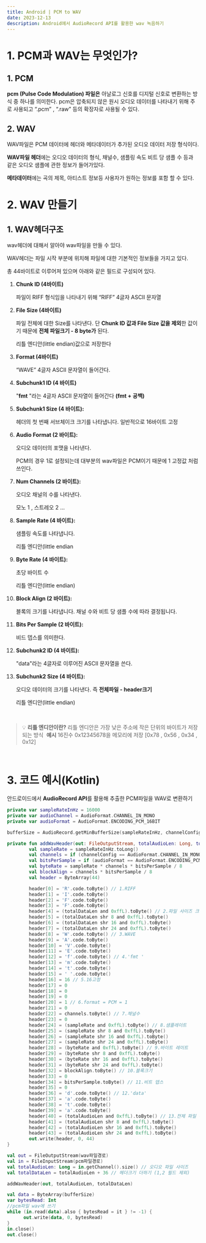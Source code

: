 ```yaml
---
title: Android | PCM to WAV
date: 2023-12-13
description: Android에서 AudioRecord API를 활용한 wav 녹음하기
---
```


# 1. PCM과 WAV는 무엇인가?

## 1. PCM

**pcm (Pulse Code Modulation) 파일은** 아날로그 신호를 디지털 신호로 변환하는 방식 중 하나를 의미한다. pcm은 압축되지 않은 원시 오디오 데이터를 나타내기 위해 주로 사용되고 “.pcm” , “.raw” 등의 확장자로 사용될 수 있다.

## 2. WAV

WAV파일은 PCM 데이터에 헤더와 메타데이터가 추가된 오디오 데이터 저장 형식이다.

**WAV파일 헤더**에는 오디오 데이터의 형식, 채널수, 샘플링 속도 비트 당 샘플 수 등과 같은 오디오 샘플에 관한 정보가 들어가있다.

**메타데이터**에는 곡의 제목, 아티스트 정보등 사용자가 원하는 정보를 포함 할 수 있다. ​ ​

# 2. WAV 만들기

## 1. WAV헤더구조

wav헤더에 대해서 알아야 wav파일을 만들 수 있다.

WAV헤더는 파일 시작 부분에 위치해 파일에 대한 기본적인 정보들을 가지고 있다.

총 44바이트로 이루어져 있으며 아래와 같은 필드로 구성되어 있다. ​

1. **Chunk ID (4바이트)**

   파일이 RIFF 형식임을 나타내기 위해 “RIFF” 4글자 ASCII 문자열

2. **File Size (4바이트)**

   파일 전체에 대한 Size를 나타낸다. 단 **Chunk ID 값과 File Size 값을 제외**한 값이기 때문에 **전체 파일크기 - 8 byte가** 된다.

   리틀 엔디안(little endian)값으로 저장한다

3. **Format (4바이트)**

   “WAVE” 4글자 ASCII 문자열이 들어간다.

4. **Subchunk1 ID (4 바이트)**

   "**fmt** "라는 4글자 ASCII 문자열이 들어간다 **(fmt + 공백)**

5. **Subchunk1 Size (4 바이트):**

   헤더의 첫 번째 서브체이크 크기를 나타냅니다. 일반적으로 16바이트 고정

6. **Audio Format (2 바이트):**

   오디오 데이터의 포맷을 나타낸다.

   PCM의 경우 1로 설정되는데 대부분의 wav파일은 PCM이기 때문에 1 고정값 처럼 쓰인다.

7. **Num Channels (2 바이트):**

   오디오 채널의 수를 나타낸다.

   모노 1 , 스트레오 2 …

8. **Sample Rate (4 바이트):**

   샘플링 속도를 나타냅니다.

   리틀 엔디안(little endian

9. **Byte Rate (4 바이트):**

   초당 바이트 수

   리틀 엔디안(little endian)

10. **Block Align (2 바이트):**

    블록의 크기를 나타냅니다. 채널 수와 비트 당 샘플 수에 따라 결정됩니다.

11. **Bits Per Sample (2 바이트):**

    비드 뎁스를 의미한다.

12. **Subchunk2 ID (4 바이트):**

    "data"라는 4글자로 이루어진 ASCII 문자열을 쓴다.

13. **Subchunk2 Size (4 바이트):**

    오디오 데이터의 크기를 나타낸다. 즉 **전체파일 - header크기**

    리틀 엔디안(little endian)

​

> 💡 **리틀 엔디안이란?** 리틀 엔디안은 가장 낮은 주소에 작은 단위의 바이트가 저장되는 방식 ​ **예시** 16진수 0x12345678을 메모리에 저장 [0x78 , 0x56 , 0x34 , 0x12]

​ ​

# 3. 코드 예시(Kotlin)

안드로이드에서 **AudioRecord API**를 활용해 추출한 PCM파일을 WAV로 변환하기

```kotlin
private var sampleRateInHz = 16000
private var audioChannel = AudioFormat.CHANNEL_IN_MONO
private var audioFormat = AudioFormat.ENCODING_PCM_16BIT

bufferSize = AudioRecord.getMinBufferSize(sampleRateInHz, channelConfig, audioFormat)

private fun addWavHeader(out: FileOutputStream, totalAudioLen: Long, totalDataLen: Long) {
        val sampleRate = sampleRateInHz.toLong()
        val channels = if (channelConfig == AudioFormat.CHANNEL_IN_MONO) 1 else 2
        val bitsPerSample = if (audioFormat == AudioFormat.ENCODING_PCM_8BIT) 8 else 16
        val byteRate = sampleRate * channels * bitsPerSample / 8
        val blockAlign = channels * bitsPerSample / 8
        val header = ByteArray(44)

        header[0] = 'R'.code.toByte() // 1.RIFF
        header[1] = 'I'.code.toByte()
        header[2] = 'F'.code.toByte()
        header[3] = 'F'.code.toByte()
        header[4] = (totalDataLen and 0xffL).toByte() // 2.파일 사이즈 크기
        header[5] = (totalDataLen shr 8 and 0xffL).toByte()
        header[6] = (totalDataLen shr 16 and 0xffL).toByte()
        header[7] = (totalDataLen shr 24 and 0xffL).toByte()
        header[8] = 'W'.code.toByte() // 3.WAVE
        header[9] = 'A'.code.toByte()
        header[10] = 'V'.code.toByte()
        header[11] = 'E'.code.toByte()
        header[12] = 'f'.code.toByte() // 4.'fmt '
        header[13] = 'm'.code.toByte()
        header[14] = 't'.code.toByte()
        header[15] = ' '.code.toByte()
        header[16] = 16 // 5.16고정
        header[17] = 0
        header[18] = 0
        header[19] = 0
        header[20] = 1 // 6.format = PCM = 1
        header[21] = 0
        header[22] = channels.toByte() // 7.채널수
        header[23] = 0
        header[24] = (sampleRate and 0xffL).toByte() // 8.샘플레이트
        header[25] = (sampleRate shr 8 and 0xffL).toByte()
        header[26] = (sampleRate shr 16 and 0xffL).toByte()
        header[27] = (sampleRate shr 24 and 0xffL).toByte()
        header[28] = (byteRate and 0xffL).toByte() // 9.바이트 레이트
        header[29] = (byteRate shr 8 and 0xffL).toByte()
        header[30] = (byteRate shr 16 and 0xffL).toByte()
        header[31] = (byteRate shr 24 and 0xffL).toByte()
        header[32] = blockAlign.toByte() // 10.블록크기
        header[33] = 0
        header[34] = bitsPerSample.toByte() // 11.비트 뎁스
        header[35] = 0
        header[36] = 'd'.code.toByte() // 12.'data'
        header[37] = 'a'.code.toByte()
        header[38] = 't'.code.toByte()
        header[39] = 'a'.code.toByte()
        header[40] = (totalAudioLen and 0xffL).toByte() // 13.전체 파일 - headr = pcm크기 (메타데이터 없음)
        header[41] = (totalAudioLen shr 8 and 0xffL).toByte()
        header[42] = (totalAudioLen shr 16 and 0xffL).toByte()
        header[43] = (totalAudioLen shr 24 and 0xffL).toByte()
        out.write(header, 0, 44)
}

val out = FileOutputStream(wav파일경로)
val in = FileInputStream(pcm파일경로)
val totalAudioLen: Long = in.getChannel().size() // 오디오 파일 사이즈
val totalDataLen = totalAudioLen + 36 // 헤더크기 더하기 (1,2 필드 제외)

addWavHeader(out, totalAudioLen, totalDataLen)

val data = ByteArray(bufferSize)
var bytesRead: Int
//pcm파일 wav에 쓰기
while (in.read(data).also { bytesRead = it } != -1) {
      out.write(data, 0, bytesRead)
}
in.close()
out.close()

```
